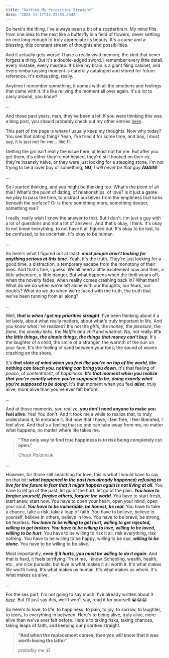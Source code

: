 ```yaml
---
title: "Getting My Priorities Straight"
date: "2024-11-17T14:22:53.234Z"
---
```


So here's the thing, I've always been a bit of a scatterbrain. My mind flits from one idea to the next like a butterfly in a field of flowers, never settling on one long enough to truly appreciate its beauty. It's a curse and a blessing, this constant stream of thoughts and possibilities.

And it actually gets worse! I have a really vivid memory, the kind that never forgets a thing. But it's a double-edged sword. I remember every little detail, every mistake, every misstep. It's like my brain is a giant filing cabinet, and every embarrassing moment is carefully cataloged and stored for future reference. It's exhausting, really.

Anytime I remember something, it comes with all the emotions and feelings that came with it. It's like reliving the moment all over again. It's a lot to carry around, you know?

...

And these past years, man, they've been a lot. If you were thinking this was a blog post, you should probably check out my other entries [here](/blog).

This part of the page is where I usually keep my thoughts.
Now why today? You see that dating thing? Yeah, I've tried it for some time, and boy, I must say, it is just not for me... like fr.

Getting the girl isn't really the issue here, at least not for me. But after you get them, it's either they're not healed, they're still hooked on their ex, they're insanely naive, or they were just looking for a stepping stone.
I'm not trying to be a lover boy or something, **NO**, _I will never be that guy_ **AGAIN!**

...

So I started thinking, and you might be thinking too. What's the point of all this? What's the point of dating, of relationships, of love? Is it just a game we play to pass the time, to distract ourselves from the emptiness that lurks beneath the surface? Or is there something more, something deeper, something real?

I really, really wish I knew the answer to that. But I don't. I'm just a guy with a lot of questions and not a lot of answers. And that's okay, I think. It's okay to not know everything, to not have it all figured out. It's okay to be lost, to be confused, to be uncertain. It's okay to be human.

...

So here's what I figured out at least: _**most people aren't looking for anything serious at this time**_. Yeah, it's the truth. They're just looking for a good time, a distraction, a temporary escape from the monotony of their lives. And that's fine, I guess. We all need a little excitement now and then, a little adventure, a little danger. But what happens when the thrill wears off, when the novelty fades, when reality comes crashing back in? What then? What do we do when we're left alone with our thoughts, our fears, our doubts? What do we do when we're faced with the truth, the truth that we've been running from all along?

...

Well, _**that is when I get my priorities straight**_. I've been thinking about it a lot lately, about what really matters, about what's truly important in life. And you know what I've realized?
It's not the _girls_, the _money_, the _pleasure_, the _fame_, the _sneaky links_, the _Netflix and chill_ and whatnot. No, not really.
_**It's the little things, the simple things, the things that money can't buy**_. It's the laughter of a child, the smile of a stranger, the warmth of the sun on your face. It's the feeling of sand between your toes, the sound of waves crashing on the shore.

It's _**that state of mind when you feel like you're on top of the world, like nothing can touch you, nothing can bring you down**_. It's that feeling of _peace_, of _contentment_, of _happiness_. _**It's that moment when you realize that you're exactly where you're supposed to be, doing exactly what you're supposed to be doing**_. It's that moment when you feel _**alive**_, truly alive, more alive than you've ever felt before.

...

And at those moments, you realize, **you don't need anyone to make you feel alive**. Yes! You don't.
And it took me a while to realize that, to truly understand it, to embrace it. But now that I have, I feel free, I feel liberated, I feel alive. And that's a feeling that no one can take away from me, no matter what happens, no matter where life takes me.

> **"The only way to find true happiness is to risk being completely cut open."**
>
> _Chuck Palahniuk_

...

However, for those still searching for love, this is what I would have to say on that bit: _**what happened in the past has already happened; refusing to live for the future in fear that it might happen again is not living at all**_. You have to let go of the past, let go of the hurt, let go of the pain. _**You have to forgive yourself, forgive others, forgive the world**_. You have to start fresh, start anew, start now. You have to open your heart, open your mind, open your soul. _**You have to be vulnerable, be honest, be real**_. You have to take a chance, take a risk, take a leap of faith. You have to believe, believe in yourself, believe in others, believe in love. You have to be brave, be strong, be fearless. _**You have to be willing to get hurt, willing to get rejected, willing to get broken. You have to be willing to love, willing to be loved, willing to be hurt**_. You have to be willing to risk it all, risk everything, risk nothing. You have to be willing to be happy, willing to be sad, _**willing to be alone**_. You have to be willing to be alive.

Most importantly, _**even if it hurts, you must be willing to do it again**_.
And that is hard, it feels terrifying. Trust me, I know.
Schooling, wealth, health, etc., are nice pursuits, but love is what makes it all worth it. It's what makes life worth living. It's what makes us human. It's what makes us whole. It's what makes us alive.

...

For the sex part, I'm not going to say much. I've already written about it _[here](/thoughts/so-sex)_. But I'll just say this, well I won't say, read it for yourself.😭😂😂

So here's to love, to life, to happiness, to pain, to joy, to sorrow, to laughter, to tears, to everything in between. Here's to being alive, truly alive, more alive than we've ever felt before. Here's to taking risks, taking chances, taking leaps of faith, and keeping our priorities straight.

> **"And when the replacement comes, then you will know that it was worth losing the latter"**
>
> _probably me ;D_
